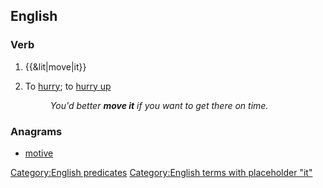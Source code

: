==English==

===Verb===
{{en-verb|head=[[move]] [[it]]|moves it|moving it|moved it}}

# {{&lit|move|it}}
# {{context|idiomatic|lang=en}} To [[hurry]]; to [[hurry up]]
#: ''You'd better '''move it''' if you want to get there on time.''

===Anagrams===
* [[motive#English|motive]]

[[Category:English predicates]]
[[Category:English terms with placeholder "it"]]